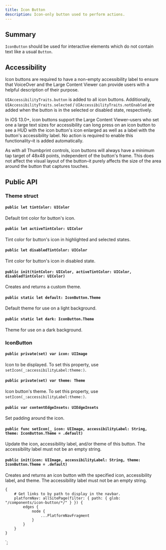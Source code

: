 ```yaml
---
title: Icon Button
description: Icon-only button used to perform actions.
---
```



<ComponentHeader data={props.data} />

## Summary

`IconButton` should be used for interactive elements which do not contain text like a usual `Button`.

## Accessibility

Icon buttons are required to have a non-empty accessibility label to ensure that VoiceOver and the Large Content Viewer can provide users with a helpful description of their purpose.

`UIAccessibilityTraits.button` is added to all icon buttons. Additionally, `UIAccessibilityTraits.selected` / `UIAccessibilityTraits.notEnabled` are added when the button is in the selected or disabled state, respectively.

In iOS 13.0+, icon buttons support the Large Content Viewer–users who set one a large text sizes for accessibility can long press on an icon button to see a HUD with the icon button's icon enlarged as well as a label with the button's accessibility label. No action is required to enable this functionality–it is added automatically.

As with all Thumbprint controls, icon buttons will always have a minimum tap target of 48x48 points, independent of the button's frame. This does not affect the visual layout of the button–it purely affects the size of the area around the button that captures touches.

## Public API

### Theme struct

#### `public let tintColor: UIColor`

Default tint color for button's icon.

#### `public let activeTintColor: UIColor`

Tint color for button's icon in highlighted and selected states.

#### `public let disabledTintColor: UIColor`

Tint color for button's icon in disabled state.

#### `public init(tintColor: UIColor, activeTintColor: UIColor, disabledTintColor: UIColor)`

Creates and returns a custom theme.

#### `public static let default: IconButton.Theme`

Default theme for use on a light background.

#### `public static let dark: IconButton.Theme`

Theme for use on a dark background.

### IconButton

#### `public private(set) var icon: UIImage`

Icon to be displayed. To set this property, use `setIcon(_:accessibilityLabel:theme:)`.

#### `public private(set) var theme: Theme`

Icon button's theme. To set this property, use `setIcon(_:accessibilityLabel:theme:)`.

#### `public var contentEdgeInsets: UIEdgeInsets`

Set padding around the icon.

#### `public func setIcon(_ icon: UIImage, accessibilityLabel: String, theme: IconButton.Theme = .default)`

Update the icon, accessibility label, and/or theme of this button. The accessibility label must not be an empty string.

#### `public init(icon: UIImage, accessibilityLabel: String, theme: IconButton.Theme = .default)`

Creates and returns an icon button with the specified icon, accessibility label, and theme. The accessibility label must not be an empty string.

    {
        # Get links to by path to display in the navbar.
        platformNav: allSitePage(filter: { path: { glob: "/components/icon-button/*/" } }) {
            edges {
                node {
                    ...PlatformNavFragment
                }
            }
        }
    }
`;
